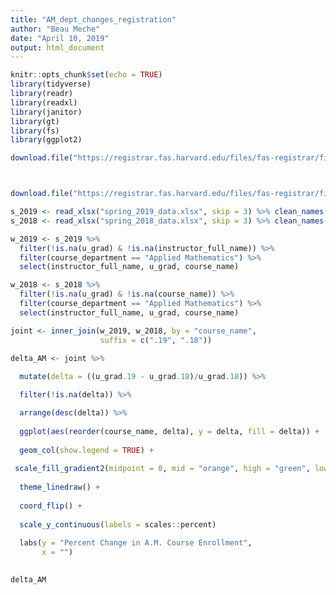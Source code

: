 ```yaml
---
title: "AM_dept_changes_registration"
author: "Beau Meche"
date: "April 10, 2019"
output: html_document
---
```


```r
knitr::opts_chunk$set(echo = TRUE)
library(tidyverse)
library(readr)
library(readxl)
library(janitor)
library(gt)
library(fs)
library(ggplot2)
```

```r
download.file("https://registrar.fas.harvard.edu/files/fas-registrar/files/class_enrollment_summary_by_term_3.22.19.xlsx", mode = "wb", destfile = "spring_2019_data.xlsx")



download.file("https://registrar.fas.harvard.edu/files/fas-registrar/files/class_enrollment_summary_by_term_03.06.18.xlsx", mode = "wb", destfile = "spring_2018_data.xlsx")

s_2019 <- read_xlsx("spring_2019_data.xlsx", skip = 3) %>% clean_names()
s_2018 <- read_xlsx("spring_2018_data.xlsx", skip = 3) %>% clean_names()
```

```r
w_2019 <- s_2019 %>% 
  filter(!is.na(u_grad) & !is.na(instructor_full_name)) %>% 
  filter(course_department == "Applied Mathematics") %>% 
  select(instructor_full_name, u_grad, course_name)

w_2018 <- s_2018 %>% 
  filter(!is.na(u_grad) & !is.na(course_name)) %>% 
  filter(course_department == "Applied Mathematics") %>% 
  select(instructor_full_name, u_grad, course_name)

joint <- inner_join(w_2019, w_2018, by = "course_name", 
                    suffix = c(".19", ".18"))

delta_AM <- joint %>% 
  
  mutate(delta = ((u_grad.19 - u_grad.18)/u_grad.18)) %>% 

  filter(!is.na(delta)) %>% 

  arrange(desc(delta)) %>% 
  
  ggplot(aes(reorder(course_name, delta), y = delta, fill = delta)) +
  
  geom_col(show.legend = TRUE) +
  
 scale_fill_gradient2(midpoint = 0, mid = "orange", high = "green", low = "red") +
  
  theme_linedraw() +
  
  coord_flip() +
  
  scale_y_continuous(labels = scales::percent)
  
  labs(y = "Percent Change in A.M. Course Enrollment", 
       x = "")
  

delta_AM


```


